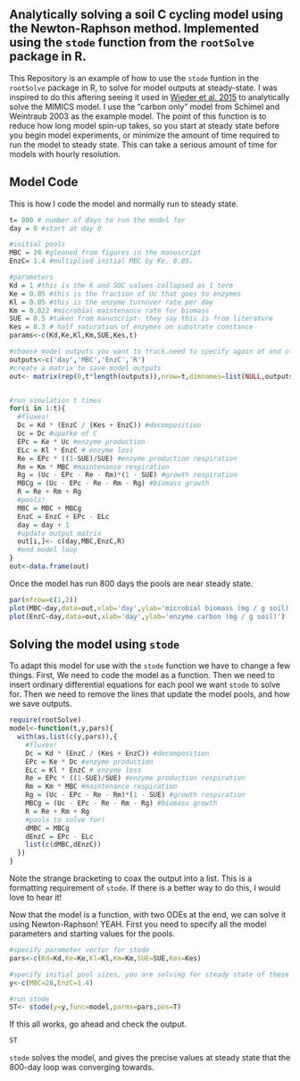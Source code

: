 Analytically solving a soil C cycling model using the Newton-Raphson method. Implemented using the `stode` function from the `rootSolve` package in R.
-----
This Repository is an example of how to use the `stode` funtion in the `rootSolve` package in R, to solve for model outputs at steady-state. I was inspired to do this aftering seeing it used in [Wieder et al. 2015](http://www.geosci-model-dev-discuss.net/8/2011/2015/gmdd-8-2011-2015.pdf) to analytically solve the MIMICS model. I use the "carbon only" model from Schimel and Weintraub 2003 as the example model. The point of this function is to reduce how long model spin-up takes, so you start at steady state before you begin model experiments, or minimize the amount of time required to run the model to steady state. This can take a serious amount of time for models with hourly resolution.

Model Code
-----
This is how I code the model and normally run to steady state. 

```r
t= 800 # number of days to run the model for
day = 0 #start at day 0

#initial pools
MBC = 28 #gleaned from figures in the manuscript
EnzC= 1.4 #multiplied initial MBC by Ke, 0.05.

#parameters
Kd = 1 #this is the K and SOC values collapsed as 1 term
Ke = 0.05 #this is the fraction of Uc that goes to enzymes
Kl = 0.05 #this is the enzyme turnover rate per day
Km = 0.022 #microbial maintenance rate for biomass
SUE = 0.5 #taken from manuscript- they say this is from literature
Kes = 0.3 # half saturation of enzymes on substrate constance
params<-c(Kd,Ke,Kl,Km,SUE,Kes,t)

#choose model outputs you want to track.need to specify again at end of model code (how do I change this so you only have to specify it here?)
outputs<-c('day','MBC','EnzC','R')
#create a matrix to save model outputs 
out<- matrix(rep(0,t*length(outputs)),nrow=t,dimnames=list(NULL,outputs))


#run simulation t times
for(i in 1:t){
  #fluxes!
  Dc = Kd * (EnzC / (Kes + EnzC)) #decomposition
  Uc = Dc #upatke of C
  EPc = Ke * Uc #enzyme production
  ELc = Kl * EnzC # enzyme loss 
  Re = EPc * ((1-SUE)/SUE) #enzyme production respiration
  Rm = Km * MBC #maintenance respiration
  Rg = (Uc - EPc - Re - Rm)*(1 - SUE) #growth respiration
  MBCg = (Uc - EPc - Re - Rm - Rg) #biomass growth
  R = Re + Rm + Rg
  #pools!
  MBC = MBC + MBCg 
  EnzC = EnzC + EPc - ELc
  day = day + 1
  #update output matrix
  out[i,]<- c(day,MBC,EnzC,R)
  #end model loop
}
out<-data.frame(out)
```

Once the model has run 800 days the pools are near steady state.
```r
par(mfrow=c(1,2))
plot(MBC~day,data=out,xlab='day',ylab='microbial biomass (mg / g soil)')
plot(EnzC~day,data=out,xlab='day',ylab='enzyme carbon (mg / g soil)')
```

Solving the model using `stode`
-----
To adapt this model for use with the `stode` function we have to change a few things. First, We need to code the model as a function. Then we need to insert ordinary differential equations for each pool we want `stode` to solve for. Then we need to remove the lines that update the model pools, and how we save outputs. 

```r
require(rootSolve)
model<-function(t,y,pars){
  with(as.list(c(y,pars)),{
    #fluxes!
    Dc = Kd * (EnzC / (Kes + EnzC)) #decomposition
    EPc = Ke * Dc #enzyme production
    ELc = Kl * EnzC # enzyme loss 
    Re = EPc * ((1-SUE)/SUE) #enzyme production respiration
    Rm = Km * MBC #maintenance respiration
    Rg = (Uc - EPc - Re - Rm)*(1 - SUE) #growth respiration
    MBCg = (Uc - EPc - Re - Rm - Rg) #biomass growth
    R = Re + Rm + Rg
    #pools to solve for!
    dMBC = MBCg
    dEnzC = EPc - ELc
    list(c(dMBC,dEnzC))
  })
}
```
Note the strange bracketing to coax the output into a list. This is a formatting requirement of `stode`. If there is a better way to do this, I would love to hear it!

Now that the model is a function, with two ODEs at the end, we can solve it using Newton-Raphson! YEAH. First you need to specify all the model parameters and starting values for the pools. 

```r
#specify parameter vector for stode
pars<-c(Kd=Kd,Ke=Ke,Kl=Kl,Km=Km,SUE=SUE,Kes=Kes)

#specify initial pool sizes, you are solving for steady state of these values.
y<-c(MBC=28,EnzC=1.4)

#run stode
ST<- stode(y=y,func=model,parms=pars,pos=T)
```
If this all works, go ahead and check the output. 
```r
ST
```
`stode` solves the model, and gives the precise values at steady state that the 800-day loop was converging towards. 